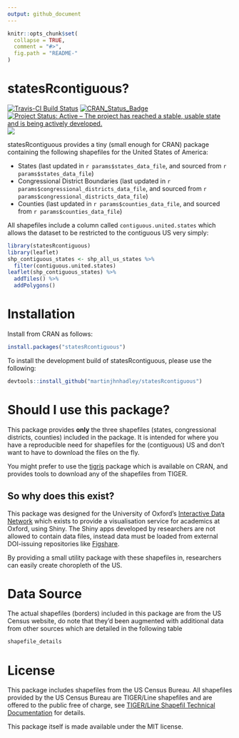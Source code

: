 ```yaml
---
output: github_document
---
```


<!-- README.md is generated from README.Rmd. Please edit that file -->

```r
knitr::opts_chunk$set(
  collapse = TRUE,
  comment = "#>",
  fig.path = "README-"
)
```

# statesRcontiguous?

[![Travis-CI Build Status](https://travis-ci.org/martinjhnhadley/statesRcontiguous.svg?branch=master)](https://travis-ci.org/martinjhnhadley/statesRcontiguous)
[![CRAN_Status_Badge](http://www.r-pkg.org/badges/version/statesRcontiguous)](https://cran.r-project.org/package=statesRcontiguous)
[![Project Status: Active – The project has reached a stable, usable state and is being actively developed.](http://www.repostatus.org/badges/latest/active.svg)](http://www.repostatus.org/#active)
[![](http://cranlogs.r-pkg.org/badges/statesRcontiguous)](http://cran.rstudio.com/web/packages/statesRcontiguous/index.html)

statesRcontiguous provides a tiny (small enough for CRAN) package containing the following shapefiles for the United States of America:

- States (last updated in `r params$states_data_file`, and sourced from `r params$states_data_file`)
- Congressional District Boundaries (last updated in `r params$congressional_districts_data_file`, and sourced from `r params$congressional_districts_data_file`)
- Counties (last updated in `r params$counties_data_file`, and sourced from `r params$counties_data_file`)

All shapefiles include a column called `contiguous.united.states` which allows the dataset to be restricted to the contiguous US very simply:

```r
library(statesRcontiguous)
library(leaflet)
shp_contiguous_states <- shp_all_us_states %>%
  filter(contiguous.united.states)
leaflet(shp_contiguous_states) %>%
  addTiles() %>%
  addPolygons()
```

# Installation

Install from CRAN as follows:

```r
install.packages("statesRcontiguous")
```

To install the development build of statesRcontiguous, please use the following:

```r
devtools::install_github("martinjhnhadley/statesRcontiguous")
```

# Should I use this package?

This package provides **only** the three shapefiles (states, congressional districts, counties) included in the package. It is intended for where you have a reproducible need for shapefiles for the (contiguous) US and don't want to have to download the files on the fly.

You might prefer to use the [tigris](https://github.com/walkerke/tigris) package which is available on CRAN, and provides tools to download any of the shapefiles from TIGER.

## So why does this exist?

This package was designed for the University of Oxford's [Interactive Data Network](http://idn.it.ox.ac.uk) which exists to provide a visualisation service for academics at Oxford, using Shiny. The Shiny apps developed by researchers are not allowed to contain data files, instead data must be loaded from external DOI-issuing repositories like [Figshare](www.figshare.com).

By providing a small utility package with these shapefiles in, researchers can easily create choropleth of the US.

# Data Source

The actual shapefiles (borders) included in this package are from the US Census website, do note that they'd been augmented with additional data from other sources which are detailed in the following table

```r
shapefile_details
```


# License

This package includes shapefiles from the US Census Bureau. All shapefiles provided by the US Census Bureau are TIGER/Line shapefiles and are offered to the public free of charge, see [TIGER/Line Shapefil Technical Documentation](http://www2.census.gov/geo/pdfs/maps-data/data/tiger/tgrshp2016/TGRSHP2016_TechDoc.pdf) for details.

This package itself is made available under the MIT license.
